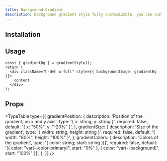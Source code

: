 ```yaml
---
title: Background Gradient
description: background gradient style fully customizable, you can custom via color add/remove, width and height, position on x and y axis.
---
```


<ComponentPreview name="background-gradient-demo" />

## Installation

<ComponentInstallation name="background-gradient" />

## Usage

```tsx
const { gradientBg } = gradientStyle();
return (
  <div className="h-dvh w-full" style={{ backgroundImage: gradientBg }}>
    content
  </div>
);
```

## Props

<TypeTable
  type={{
    gradientPosition: {
      description: 'Position of the gradient, on x and y axis',
      type: '{ x: string; y: string }',
      required: false,
      default: '{ x: "50%", y: "-20%" }',
    },
    gradientSize: {
      description: 'Size of the gradient',
      type: '{ width: string; height: string }',
      required: false,
      default: '{ width: "80%", height: "100%" }',
    },
    gradientColors: {
      description: 'Colors of the gradient',
      type: '{ color: string; start: string }[]',
      required: false,
      default:
        '[{ color: "var(--color-primary)", start: "0%" }, { color: "var(--background)", start: "100%" }]',
    },
  }}
/>
